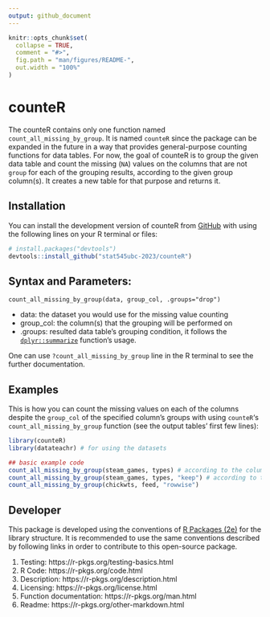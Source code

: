 ```yaml
---
output: github_document
---
```


<!-- README.md is generated from README.Rmd. Please edit that file -->

```r
knitr::opts_chunk$set(
  collapse = TRUE,
  comment = "#>",
  fig.path = "man/figures/README-",
  out.width = "100%"
)
```

# counteR

<!-- badges: start -->
<!-- badges: end -->

The counteR contains only one function named `count_all_missing_by_group`. It is named `counteR` since the package can be expanded in the future in a way that provides general-purpose counting functions for data tables. For now, the goal of counteR is to group the given data table and count the missing (`NA`) values on the columns that are not `group` for each of the grouping results, according to the given group column(s). It creates a new table for that purpose and returns it.

## Installation

You can install the development version of counteR from [GitHub](https://github.com/) with using the following lines on your R terminal or files:

``` r
# install.packages("devtools")
devtools::install_github("stat545ubc-2023/counteR")
```

## Syntax and Parameters:

```
count_all_missing_by_group(data, group_col, .groups="drop")
```
- data: the dataset you would use for the missing value counting
- group_col: the column(s) that the grouping will be performed on
- .groups: resulted data table's grouping condition, it follows the [`dplyr::summarize`](https://dplyr.tidyverse.org/reference/summarise.html) function's usage.

One can use `?count_all_missing_by_group` line in the R terminal to see the further documentation.

## Examples

This is how you can count the missing values on each of the columns despite the `group_col` of the specified column's groups with using `counteR`'s `count_all_missing_by_group` function (see the output tables' first few lines):

```r
library(counteR)
library(datateachr) # for using the datasets

## basic example code
count_all_missing_by_group(steam_games, types) # according to the column type's groups, drops the groupings as it is the default behavior, you can use .groups = "drop" in order to do the same thing
count_all_missing_by_group(steam_games, types, "keep") # according to the column type's groups, keeps the groupings on the table
count_all_missing_by_group(chickwts, feed, "rowwise")
```

## Developer 

This package is developed using the conventions of [R Packages (2e)](https://r-pkgs.org) for the library structure. It is recommended to use the same conventions described by following links in order to contribute to this open-source package.

1. Testing: https://r-pkgs.org/testing-basics.html
2. R Code: https://r-pkgs.org/code.html
3. Description: https://r-pkgs.org/description.html
4. Licensing: https://r-pkgs.org/license.html
5. Function documentation: https://r-pkgs.org/man.html
6. Readme: https://r-pkgs.org/other-markdown.html


